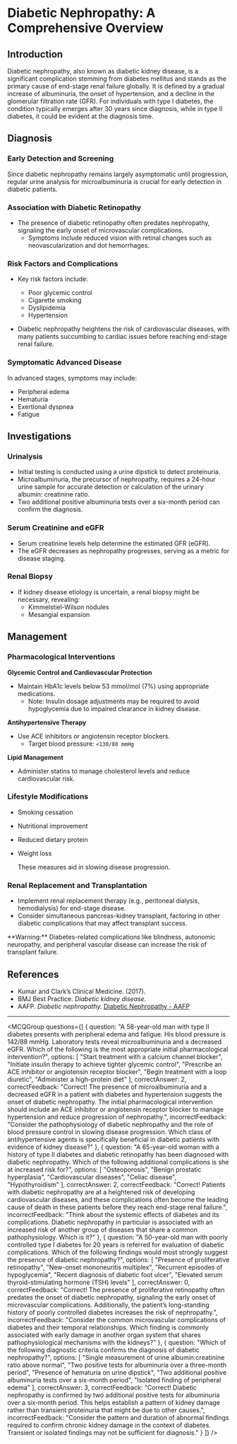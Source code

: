 
# Diabetic Nephropathy: A Comprehensive Overview

## Introduction

Diabetic nephropathy, also known as diabetic kidney disease, is a significant complication stemming from diabetes mellitus and stands as the primary cause of end-stage renal failure globally. It is defined by a gradual increase of albuminuria, the onset of hypertension, and a decline in the glomerular filtration rate (GFR). For individuals with type I diabetes, the condition typically emerges after 30 years since diagnosis, while in type II diabetes, it could be evident at the diagnosis time.

## Diagnosis

### Early Detection and Screening

Since diabetic nephropathy remains largely asymptomatic until progression, regular urine analysis for microalbuminuria is crucial for early detection in diabetic patients.

### Association with Diabetic Retinopathy

- The presence of diabetic retinopathy often predates nephropathy, signaling the early onset of microvascular complications.
  - Symptoms include reduced vision with retinal changes such as neovascularization and dot hemorrhages.

### Risk Factors and Complications

- Key risk factors include:
  - Poor glycemic control
  - Cigarette smoking
  - Dyslipidemia
  - Hypertension

- Diabetic nephropathy heightens the risk of cardiovascular diseases, with many patients succumbing to cardiac issues before reaching end-stage renal failure.

### Symptomatic Advanced Disease

In advanced stages, symptoms may include:

- Peripheral edema
- Hematuria
- Exertional dyspnea
- Fatigue

## Investigations

### Urinalysis

- Initial testing is conducted using a urine dipstick to detect proteinuria.
- Microalbuminuria, the precursor of nephropathy, requires a 24-hour urine sample for accurate detection or calculation of the urinary albumin: creatinine ratio.
- Two additional positive albuminuria tests over a six-month period can confirm the diagnosis.

### Serum Creatinine and eGFR

- Serum creatinine levels help determine the estimated GFR (eGFR).
- The eGFR decreases as nephropathy progresses, serving as a metric for disease staging.

### Renal Biopsy

- If kidney disease etiology is uncertain, a renal biopsy might be necessary, revealing:
  - Kimmelstiel-Wilson nodules
  - Mesangial expansion

## Management

### Pharmacological Interventions

**Glycemic Control and Cardiovascular Protection**

- Maintain HbA1c levels below 53 mmol/mol (7%) using appropriate medications.
  - Note: Insulin dosage adjustments may be required to avoid hypoglycemia due to impaired clearance in kidney disease.

**Antihypertensive Therapy**

- Use ACE inhibitors or angiotensin receptor blockers.
  - Target blood pressure: `<130/80 mmHg`

**Lipid Management**

- Administer statins to manage cholesterol levels and reduce cardiovascular risk.

### Lifestyle Modifications

- Smoking cessation
- Nutritional improvement
- Reduced dietary protein
- Weight loss

  These measures aid in slowing disease progression.

### Renal Replacement and Transplantation

- Implement renal replacement therapy (e.g., peritoneal dialysis, hemodialysis) for end-stage disease.
- Consider simultaneous pancreas-kidney transplant, factoring in other diabetic complications that may affect transplant success.

<Callout emoji="⚠️">
**Warning:** Diabetes-related complications like blindness, autonomic neuropathy, and peripheral vascular disease can increase the risk of transplant failure.
</Callout>

## References

- Kumar and Clark’s Clinical Medicine. (2017).
- BMJ Best Practice. _Diabetic kidney disease._
- AAFP. _Diabetic nephropathy._ [Diabetic Nephropathy - AAFP](https://www.aafp.org/afp/2018/0215/p243.html)

---

<MCQGroup questions={[
  {
    question: "A 58-year-old man with type II diabetes presents with peripheral edema and fatigue. His blood pressure is 142/88 mmHg. Laboratory tests reveal microalbuminuria and a decreased eGFR. Which of the following is the most appropriate initial pharmacological intervention?",
    options: [
      "Start treatment with a calcium channel blocker",
      "Initiate insulin therapy to achieve tighter glycemic control",
      "Prescribe an ACE inhibitor or angiotensin receptor blocker",
      "Begin treatment with a loop diuretic",
      "Administer a high-protein diet"
    ],
    correctAnswer: 2,
    correctFeedback: "Correct! The presence of microalbuminuria and a decreased eGFR in a patient with diabetes and hypertension suggests the onset of diabetic nephropathy. The initial pharmacological intervention should include an ACE inhibitor or angiotensin receptor blocker to manage hypertension and reduce progression of nephropathy.",
    incorrectFeedback: "Consider the pathophysiology of diabetic nephropathy and the role of blood pressure control in slowing disease progression. Which class of antihypertensive agents is specifically beneficial in diabetic patients with evidence of kidney disease?"
  },
  {
    question: "A 65-year-old woman with a history of type II diabetes and diabetic retinopathy has been diagnosed with diabetic nephropathy. Which of the following additional complications is she at increased risk for?",
    options: [
      "Osteoporosis",
      "Benign prostatic hyperplasia",
      "Cardiovascular diseases",
      "Celiac disease",
      "Hypothyroidism"
    ],
    correctAnswer: 2,
    correctFeedback: "Correct! Patients with diabetic nephropathy are at a heightened risk of developing cardiovascular diseases, and these complications often become the leading cause of death in these patients before they reach end-stage renal failure.",
    incorrectFeedback: "Think about the systemic effects of diabetes and its complications. Diabetic nephropathy in particular is associated with an increased risk of another group of diseases that share a common pathophysiology. Which is it?"
  },
  {
    question: "A 50-year-old man with poorly controlled type I diabetes for 20 years is referred for evaluation of diabetic complications. Which of the following findings would most strongly suggest the presence of diabetic nephropathy?",
    options: [
      "Presence of proliferative retinopathy",
      "New-onset mononeuritis multiplex",
      "Recurrent episodes of hypoglycemia",
      "Recent diagnosis of diabetic foot ulcer",
      "Elevated serum thyroid-stimulating hormone (TSH) levels"
    ],
    correctAnswer: 0,
    correctFeedback: "Correct! The presence of proliferative retinopathy often predates the onset of diabetic nephropathy, signaling the early onset of microvascular complications. Additionally, the patient’s long-standing history of poorly controlled diabetes increases the risk of nephropathy.",
    incorrectFeedback: "Consider the common microvascular complications of diabetes and their temporal relationships. Which finding is commonly associated with early damage in another organ system that shares pathophysiological mechanisms with the kidneys?"
  },
  {
    question: "Which of the following diagnostic criteria confirms the diagnosis of diabetic nephropathy?",
    options: [
      "Single measurement of urine albumin:creatinine ratio above normal",
      "Two positive tests for albuminuria over a three-month period",
      "Presence of hematuria on urine dipstick",
      "Two additional positive albuminuria tests over a six-month period",
      "Isolated finding of peripheral edema"
    ],
    correctAnswer: 3,
    correctFeedback: "Correct! Diabetic nephropathy is confirmed by two additional positive tests for albuminuria over a six-month period. This helps establish a pattern of kidney damage rather than transient proteinuria that might be due to other causes.",
    incorrectFeedback: "Consider the pattern and duration of abnormal findings required to confirm chronic kidney damage in the context of diabetes. Transient or isolated findings may not be sufficient for diagnosis."
  }
]} />